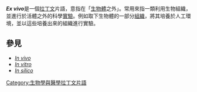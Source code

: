 {{wiktionary}}
'''''Ex vivo'''''是一個[[拉丁语|拉丁文]]片語，意指在「[[生物|生物體]]之外」。常用來指一類利用生物組織，並進行於活體之外的科學[[實驗|實驗]]。例如取下生物體的一部分[[组织_(生物学)|組織]]，將其培養於人工環境，並以這些培養出來的組織進行實驗。

== 參見 ==
*''[[In_vivo|In vivo]]''
*''[[In_vitro|In vitro]]''
*''[[In_silico|In silico]]''

[[Category:生物學與醫學拉丁文片語|Category:生物學與醫學拉丁文片語]]